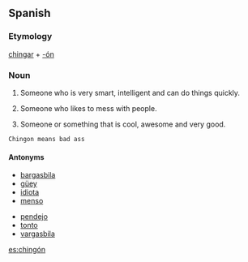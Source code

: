 ==Spanish==

===Etymology===
[[chingar]] + [[-ón]]

===Noun===
{{es-noun-mf|masculine plural=chingones|feminine=chingona}}

# {{Mexico|colloquial|lang=es}} Someone who is very smart, intelligent and can do things quickly.
# {{Mexico|colloquial|lang=es|vulgar}} Someone who likes to mess with people.
# {{Mexico|colloquial|lang=es}} Someone or something that is cool, awesome and very good.
 Chingon means bad ass
====Antonyms====
{{top2}}
*[[bargasbila]]
*[[güey]]
*[[idiota]]
*[[menso]]
{{mid2}}
*[[pendejo]]
*[[tonto]]
*[[vargasbila]]
{{bottom}}

[[es:chingón]]